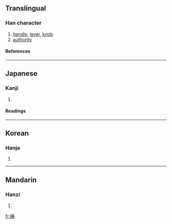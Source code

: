 ==Translingual==
===Han character===
{{Han char|rn=75|rad=木|as=08|sn=12|four=|canj=木竹木中 (DHDL)}}
# [[handle]], [[lever]], [[knob]]
# [[authority]]
====References====
{{Han ref|kx=0531.200|dkj=14915|dj=0920.050|hdz=21233.070|uh=68C5|ud=26821}}

----
==Japanese==
===Kanji===
{{ja-kanji|grade=|rs=木08}}
# {{defn|Japanese}} 
====Readings====
{{ja-readings|on=[[へい]] (hei), [[ひょう]] (hyō)|kun=}}

----
==Korean==
===Hanja===
{{ko-hanja|hangeul=병|eumhun=|rv=byeong|mr=pyŏng|y=peyng}}
# {{defn|Korean}}

----
==Mandarin==
===Hanzi===
{{cmn-hanzi|pin=[[bìng]] (bing4)|wg=ping<sup>4</sup>}}
# {{defn|Mandarin}}

[[fr:棅]]